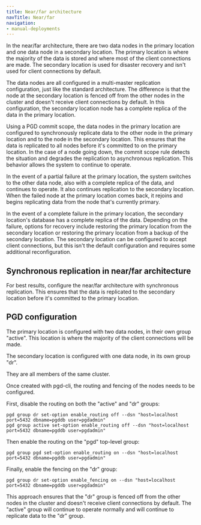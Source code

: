 ```yaml
---
title: Near/far architecture
navTitle: Near/far
navigation:
- manual-deployments
---
```


In the near/far architecture, there are two data nodes in the primary location and one data node in a secondary location. The primary location is where the majority of the data is stored and where most of the client connections are made. The secondary location is used for disaster recovery and isn't used for client connections by default.

The data nodes are all configured in a multi-master replication configuration, just like the standard architecture. The difference is that the node at the secondary location is fenced off from the other nodes in the cluster and doesn't receive client connections by default. In this configuration, the secondary location node has a complete replica of the data in the primary location.

Using a PGD commit scope, the data nodes in the primary location are configured to synchronously replicate data to the other node in the primary location and to the node in the secondary location. This ensures that the data is replicated to all nodes before it's committed to on the primary location. In the case of a node going down, the commit scope rule detects the situation and degrades the replication to asynchronous replication. This behavior allows the system to continue to operate. 

In the event of a partial failure at the primary location, the system switches to the other data node, also with a complete replica of the data, and continues to operate. It also continues replication to the secondary location. When the failed node at the primary location comes back, it rejoins and begins replicating data from the node that's currently primary.

In the event of a complete failure in the primary location, the secondary location's database has a complete replica of the data. Depending on the failure, options for recovery include restoring the primary location from the secondary location or restoring the primary location from a backup of the secondary location. The secondary location can be configured to accept client connections, but this isn't the default configuration and requires some additional reconfiguration.

## Synchronous replication in near/far architecture

For best results, configure the near/far architecture with synchronous replication.
This ensures that the data is replicated to the secondary location before it's committed to the primary location.

## PGD configuration

The primary location is configured with two data nodes, in their own group "active". This location is where the majority of the client connections will be made.

The secondary location is configured with one data node, in its own group "dr".

They are all members of the same cluster.

Once created with pgd-cli, the routing and fencing of the nodes needs to be configured.

First, disable the routing on both the "active" and "dr" groups:

```shell
pgd group dr set-option enable_routing off --dsn "host=localhost port=5432 dbname=pgddb user=pgdadmin"
pgd group active set-option enable_routing off --dsn "host=localhost port=5432 dbname=pgddb user=pgdadmin"
```

Then enable the routing on the "pgd" top-level group:

```shell
pgd group pgd set-option enable_routing on --dsn "host=localhost port=5432 dbname=pgddb user=pgdadmin"
```

Finally, enable the fencing on the "dr" group:

```shell
pgd group dr set-option enable_fencing on --dsn "host=localhost port=5432 dbname=pgddb user=pgdadmin"
```

This approach ensures that the "dr" group is fenced off from the other nodes in the cluster and doesn't receive client connections by default.
The "active" group will continue to operate normally and will continue to replicate data to the "dr" group.
